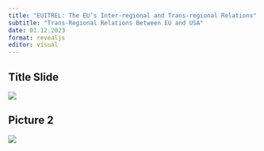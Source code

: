 ```yaml
---
title: "EUITREL: The EU’s Inter-regional and Trans-regional Relations"
subtitle: "Trans-Regional Relations Between EU and USA"
date: 01.12.2023
format: revealjs
editor: visual
---
```


## Title Slide

![](/lecture/images/Hakan%20Mehmetcik%202022%20Autumn%207/Hakan%20Mehmetcik%202022%20Autumn.png)

## Picture 2

![](/lecture/images/3fa921b7-d8b3-4aa2-802d-c2a77d0afd32.JPG)
